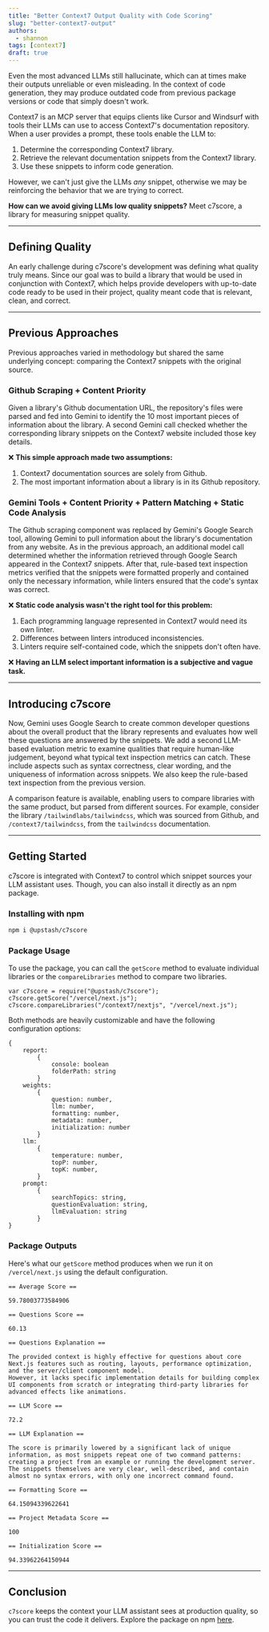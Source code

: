 ```yaml
---
title: "Better Context7 Output Quality with Code Scoring"
slug: "better-context7-output"
authors:
  - shannon
tags: [context7]
draft: true
---
```


Even the most advanced LLMs still hallucinate, which can at times make their outputs unreliable or even misleading. In the context of code generation, they may produce outdated code from previous package versions or code that simply doesn't work.

Context7 is an MCP server that equips clients like Cursor and Windsurf with tools their LLMs can use to access Context7's documentation repository. When a user provides a prompt, these tools enable the LLM to:

1. Determine the corresponding Context7 library.
2. Retrieve the relevant documentation snippets from the Context7 library.
3. Use these snippets to inform code generation.

However, we can't just give the LLMs _any_ snippet, otherwise we may be reinforcing the behavior that we are trying to correct.

**How can we avoid giving LLMs low quality snippets?** Meet c7score, a library for measuring snippet quality.

---

## Defining Quality

An early challenge during c7score's development was defining what quality truly means. Since our goal was to build a library that would be used in conjunction with Context7, which helps provide developers with up-to-date code ready to be used in their project, quality meant code that is relevant, clean, and correct.

---

## Previous Approaches

Previous approaches varied in methodology but shared the same underlying concept: comparing the Context7 snippets with the original source.

### Github Scraping + Content Priority

Given a library's Github documentation URL, the repository's files were parsed and fed into Gemini to identify the 10 most important pieces of information about the library. A second Gemini call checked whether the corresponding library snippets on the Context7 website included those key details.

❌ **This simple approach made two assumptions:**

1. Context7 documentation sources are solely from Github.
2. The most important information about a library is in its Github repository.

### Gemini Tools + Content Priority + Pattern Matching + Static Code Analysis

The Github scraping component was replaced by Gemini's Google Search tool, allowing Gemini to pull information about the library's documentation from any website. As in the previous approach, an additional model call determined whether the information retrieved through Google Search appeared in the Context7 snippets. After that, rule-based text inspection metrics verified that the snippets were formatted properly and contained only the necessary information, while linters ensured that the code's syntax was correct.

❌ **Static code analysis wasn't the right tool for this problem:**

1. Each programming language represented in Context7 would need its own linter.
2. Differences between linters introduced inconsistencies.
3. Linters require self-contained code, which the snippets don't often have.

❌ **Having an LLM select important information is a subjective and vague task.**

---

## Introducing c7score

Now, Gemini uses Google Search to create common developer questions about the overall product that the library represents and evaluates how well these questions are answered by the snippets. We add a second LLM-based evaluation metric to examine qualities that require human-like judgement, beyond what typical text inspection metrics can catch. These include aspects such as syntax correctness, clear wording, and the uniqueness of information across snippets. We also keep the rule-based text inspection from the previous version.

A comparison feature is available, enabling users to compare libraries with the same product, but parsed from different sources. For example, consider the library `/tailwindlabs/tailwindcss`, which was sourced from Github, and `/context7/tailwindcss`, from the `tailwindcss` documentation.

---

## Getting Started

c7score is integrated with Context7 to control which snippet sources your LLM assistant uses. Though, you can also install it directly as an npm package.

### Installing with npm

```bash
npm i @upstash/c7score
```

### Package Usage

To use the package, you can call the `getScore` method to evaluate individual libraries or the `compareLibraries` method to compare two libraries.

```tsx
var c7score = require("@upstash/c7score");
c7score.getScore("/vercel/next.js");
c7score.compareLibraries("/context7/nextjs", "/vercel/next.js");
```

Both methods are heavily customizable and have the following configuration options:

```tsx
{
    report:
        {
            console: boolean
            folderPath: string
        }
    weights:
        {
            question: number,
            llm: number,
            formatting: number,
            metadata: number,
            initialization: number
        }
    llm:
        {
            temperature: number,
            topP: number,
            topK: number,
        }
    prompt:
        {
            searchTopics: string,
            questionEvaluation: string,
            llmEvaluation: string
        }
}
```

### Package Outputs

Here's what our `getScore` method produces when we run it on `/vercel/next.js` using the default configuration.

```
== Average Score ==

59.78003773584906

== Questions Score ==

60.13

== Questions Explanation ==

The provided context is highly effective for questions about core Next.js features such as routing, layouts, performance optimization, and the server/client component model.
However, it lacks specific implementation details for building complex UI components from scratch or integrating third-party libraries for advanced effects like animations.

== LLM Score ==

72.2

== LLM Explanation ==

The score is primarily lowered by a significant lack of unique information, as most snippets repeat one of two command patterns: creating a project from an example or running the development server.
The snippets themselves are very clear, well-described, and contain almost no syntax errors, with only one incorrect command found.

== Formatting Score ==

64.15094339622641

== Project Metadata Score ==

100

== Initialization Score ==

94.33962264150944
```

---

## Conclusion

`c7score` keeps the context your LLM assistant sees at production quality, so you can trust the code it delivers. Explore the package on npm [here](https://www.npmjs.com/package/@shannonrumsey/context-trace).
